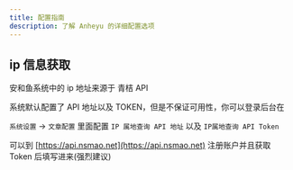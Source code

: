 ```yaml
---
title: 配置指南
description: 了解 Anheyu 的详细配置选项
---
```


## ip 信息获取

安和鱼系统中的 ip 地址来源于 青桔 API

系统默认配置了 API 地址以及 TOKEN，但是不保证可用性，你可以登录后台在

`系统设置` -> `文章配置` 里面配置 `IP 属地查询 API 地址` 以及 `IP属地查询 API Token`

可以到 [https://api.nsmao.net](https://api.nsmao.net) 注册账户并且获取 Token 后填写进来(强烈建议)
